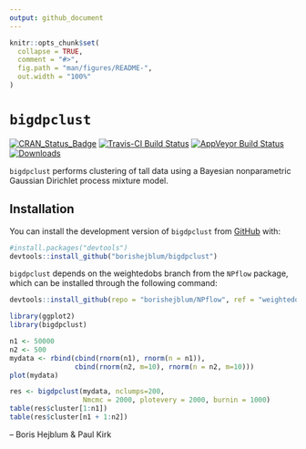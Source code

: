 ```yaml
---
output: github_document
---
```


<!-- README.md is generated from README.Rmd. Please edit that file -->

```r
knitr::opts_chunk$set(
  collapse = TRUE,
  comment = "#>",
  fig.path = "man/figures/README-",
  out.width = "100%"
)
```
# `bigdpclust`

<!-- badges: start -->
[![CRAN_Status_Badge](http://www.r-pkg.org/badges/version/bigdpclust)](https://cran.r-project.org/package=bigdpclust)
[![Travis-CI Build Status](https://travis-ci.org/borishejblum/bigdpclust.svg?branch=master)](https://travis-ci.org/borishejblum/bigdpclust)
[![AppVeyor Build Status](https://ci.appveyor.com/api/projects/status/github/borishejblum/bigdpclust?branch=master&svg=true)](https://ci.appveyor.com/project/borishejblum/bigdpclust)
[![Downloads](https://cranlogs.r-pkg.org/badges/bigdpclust?color=blue)](https://www.r-pkg.org/pkg/bigdpclust)
<!-- badges: end -->

`bigdpclust` performs clustering of tall data using a Bayesian nonparametric Gaussian Dirichlet process mixture model.

## Installation

You can install the development version of `bigdpclust` from [GitHub](https://github.com/bigdpclust) with:

```r
#install.packages("devtools")
devtools::install_github("borishejblum/bigdpclust")
```

`bigdpclust` depends on the weightedobs branch from the `NPflow` package, which can be installed through the following command:

```r
devtools::install_github(repo = "borishejblum/NPflow", ref = "weightedobs")
```



```r
library(ggplot2)
library(bigdpclust)

n1 <- 50000
n2 <- 500
mydata <- rbind(cbind(rnorm(n1), rnorm(n = n1)),
                cbind(rnorm(n2, m=10), rnorm(n = n2, m=10)))
plot(mydata)

res <- bigdpclust(mydata, nclumps=200, 
                  Nmcmc = 2000, plotevery = 2000, burnin = 1000)
table(res$cluster[1:n1])
table(res$cluster[n1 + 1:n2])
```

-- Boris Hejblum & Paul Kirk

